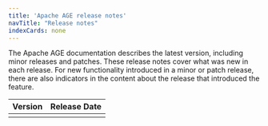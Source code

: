 ```yaml
---
title: 'Apache AGE release notes'
navTitle: "Release notes"
indexCards: none
---
```

The Apache AGE documentation describes the latest version, including minor releases and patches. These release notes cover what was new in each release. For new functionality introduced in a minor or patch release, there are also indicators in the content about the release that introduced the feature.

|               Version               | Release Date |
| ----------------------------------- | ------------ |
| [](_rel_notes) |   |
